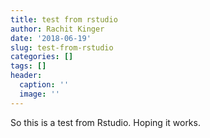 ```yaml
---
title: test from rstudio
author: Rachit Kinger
date: '2018-06-19'
slug: test-from-rstudio
categories: []
tags: []
header:
  caption: ''
  image: ''
---
```

So this is a test from Rstudio. Hoping it works. 


